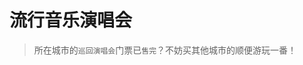 # 流行音乐演唱会
> 所在城市的`巡回演唱会`门票已`售完`？不妨买其他城市的顺便游玩一番！

<ScDc />
<br />
<Dialog>
#### You look exited.
# I am. I just bought tickets for Maroon 5's [concert/n./3] in Tokyo in December.
#### I heard about their [concert tour/:巡回演唱会].
#### Aren't they coming to Taipei, too? Why didn't you buy their Taipei concert tickets?
# The Taipei concert tickets were [sold out/:售完] two hours after the tickets were [released/v./2] online.
# So I decided to try the Tokyo concerts instead.
#### I see. How much were the tickets?
# $200 USD for [floor seat/:地板座位] tickets.
#### That's a [decent/adj.] price. I paid $300 USD for Justin Bieber's concert last year.
#### Will you stay a few more days in Tokyo?
# I might. Maybe I'll take two days off work and spend more time in Tokyo.
#### You should. Tokyo is a fun city.
</Dialog>
